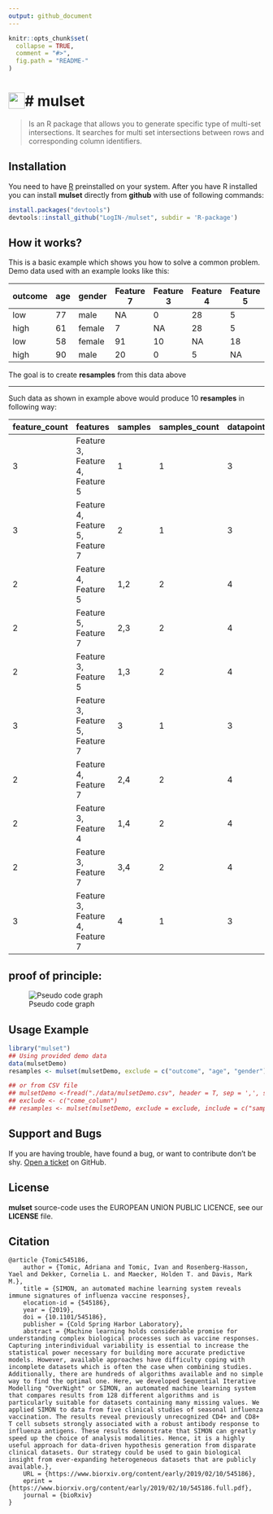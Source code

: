 ```yaml
---
output: github_document
---
```


<!-- README.md is generated from README.Rmd. Please edit that file -->

```r
knitr::opts_chunk$set(
  collapse = TRUE,
  comment = "#>",
  fig.path = "README-"
)
```
<h1><img src="images/intersect_32.png"
  width="32"
  height="32"
  style="float:left;">
    # mulset
</h1>

> Is an R package that allows you to generate specific type of multi-set intersections. It searches for multi set intersections between rows and corresponding column identifiers.

## Installation
You need to have [R](https://cloud.r-project.org/) preinstalled on your system.
After you have R installed you can install **mulset** directly from **github** with use of following commands:

```r
install.packages("devtools")
devtools::install_github("LogIN-/mulset", subdir = 'R-package')
```

## How it works?

This is a basic example which shows you how to solve a common problem.
Demo data used with an example looks like this:

| outcome | age | gender | Feature 7 | Feature 3 | Feature 4 | Feature 5 | 
|---------|-----|--------|-----------|-----------|-----------|-----------| 
| low     | 77  | male   | NA        | 0         | 28        | 5         | 
| high    | 61  | female | 7         | NA        | 28        | 5         | 
| low     | 58  | female | 91        | 10        | NA        | 18        | 
| high    | 90  | male   | 20        | 0         | 5         | NA        | 

The goal is to create **resamples** from this data above

---

Such data as shown in example above would produce 10 **resamples** in following way:

|feature_count |features                          |samples |samples_count |datapoints |
|:-------------|:---------------------------------|:-------|:-------------|:----------|
|3             | Feature 3, Feature 4, Feature 5  |1       |1             |3          |
|3             | Feature 4, Feature 5, Feature 7  |2       |1             |3          |
|2             | Feature 4, Feature 5             |1,2     |2             |4          |
|2             | Feature 5, Feature 7             |2,3     |2             |4          |
|2             | Feature 3, Feature 5             |1,3     |2             |4          |
|3             | Feature 3, Feature 5, Feature 7  |3       |1             |3          |
|2             | Feature 4, Feature 7             |2,4     |2             |4          |
|2             | Feature 3, Feature 4             |1,4     |2             |4          |
|2             | Feature 3, Feature 7             |3,4     |2             |4          |
|3             | Feature 3, Feature 4, Feature 7  |4       |1             |3          |

proof of principle:
---
![Pseudo code graph](images/mulset.png)


## Usage Example
```r
library("mulset")
## Using provided demo data
data(mulsetDemo)
resamples <- mulset(mulsetDemo, exclude = c("outcome", "age", "gender"), 250)

## or from CSV file
## mulsetDemo <-fread("./data/mulsetDemo.csv", header = T, sep = ',', stringsAsFactors = FALSE, data.table = FALSE)
## exclude <- c("come_column")
## resamples <- mulset(mulsetDemo, exclude = exclude, include = c("samples_count", "datapoints"), maxIntersections = 250, hashMethod = "sha1")

```

## Support and Bugs
If you are having trouble, have found a bug, or want to contribute don't be shy.
[Open a ticket](https://github.com/LogIN-/mulset/issues) on GitHub.

## License
**mulset** source-code uses the EUROPEAN UNION PUBLIC LICENCE, see our **LICENSE** file.

## Citation
```
@article {Tomic545186,
	author = {Tomic, Adriana and Tomic, Ivan and Rosenberg-Hasson, Yael and Dekker, Cornelia L. and Maecker, Holden T. and Davis, Mark M.},
	title = {SIMON, an automated machine learning system reveals immune signatures of influenza vaccine responses},
	elocation-id = {545186},
	year = {2019},
	doi = {10.1101/545186},
	publisher = {Cold Spring Harbor Laboratory},
	abstract = {Machine learning holds considerable promise for understanding complex biological processes such as vaccine responses. Capturing interindividual variability is essential to increase the statistical power necessary for building more accurate predictive models. However, available approaches have difficulty coping with incomplete datasets which is often the case when combining studies. Additionally, there are hundreds of algorithms available and no simple way to find the optimal one. Here, we developed Sequential Iterative Modelling "OverNight" or SIMON, an automated machine learning system that compares results from 128 different algorithms and is particularly suitable for datasets containing many missing values. We applied SIMON to data from five clinical studies of seasonal influenza vaccination. The results reveal previously unrecognized CD4+ and CD8+ T cell subsets strongly associated with a robust antibody response to influenza antigens. These results demonstrate that SIMON can greatly speed up the choice of analysis modalities. Hence, it is a highly useful approach for data-driven hypothesis generation from disparate clinical datasets. Our strategy could be used to gain biological insight from ever-expanding heterogeneous datasets that are publicly available.},
	URL = {https://www.biorxiv.org/content/early/2019/02/10/545186},
	eprint = {https://www.biorxiv.org/content/early/2019/02/10/545186.full.pdf},
	journal = {bioRxiv}
}
```